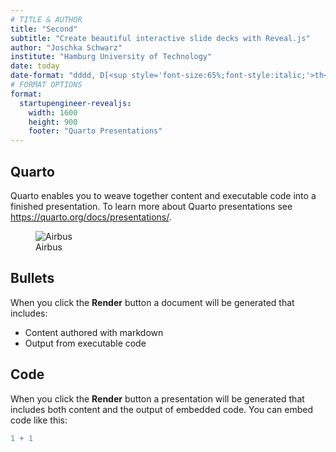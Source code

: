 ```yaml
---
# TITLE & AUTHOR
title: "Second"
subtitle: "Create beautiful interactive slide decks with Reveal.js"
author: "Joschka Schwarz"
institute: "Hamburg University of Technology"
date: today
date-format: "dddd, D[<sup style='font-size:65%;font-style:italic;'>th</sup>] [of] MMMM YYYY"
# FORMAT OPTIONS
format: 
  startupengineer-revealjs:
    width: 1600
    height: 900
    footer: "Quarto Presentations"
---
```


## Quarto

Quarto enables you to weave together content and executable code into a finished presentation. To learn more about Quarto presentations see <https://quarto.org/docs/presentations/>.

![Airbus](presentations/first/airbus.svg){fig-align="center"}

## Bullets

When you click the **Render** button a document will be generated that includes:

-   Content authored with markdown
-   Output from executable code

## Code

When you click the **Render** button a presentation will be generated that includes both content and the output of embedded code. You can embed code like this:

```r
1 + 1
```
